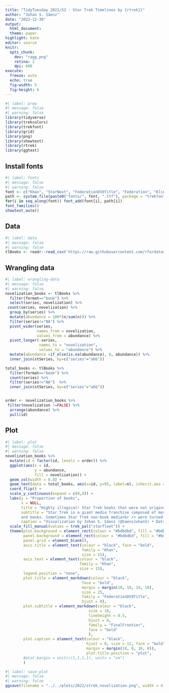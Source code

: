```yaml
---
title: "TidyTuesday 2022/52 - Star Trek Timelines by {rtrek}}"
author: "Johan S. Sáenz"
date: "2022-12-30"
output:
  html_document:
  theme: paper
highlight: kate
editor: source
knitr:
  opts_chunk:
    dev: "ragg_png"
    retina: 2
    dpi: 600
execute:
  freeze: auto
  echo: true
  fig-width: 5
  fig-height: 6
---
```


```r
#| label: prep
#| message: false
#| warning: false
library(tidyverse)
library(trekcolors)
library(trekfont)
library(grid)
library(png)
library(showtext)
library(rtrek)
library(ggtext)
```

## Install fonts

```r
#| label: fonts
#| message: false
#| warning: false
font <- c("Khan", "StarNext", "FederationDS9Title", "Federation", "Klingon", "ModernVulcan", "TNGcast", "FederationStarfleet", "FinalFrontier")
path <- system.file(paste0("fonts/", font, ".ttf"), package = "trekfont")
for(i in seq_along(font)) font_add(font[i], path[i])
font_families()
showtext_auto()
```

## Data

```r
#| label: data
#| message: false
#| warning: false
tlBooks <- readr::read_csv('https://raw.githubusercontent.com/rfordatascience/tidytuesday/master/data/2022/2022-12-27/tlBooks.csv')
```

## Wrangling data

```r
#| label: wrangling-data
#| message: false
#| warning: false
novelization_books <- tlBooks %>% 
  filter(format=="book") %>% 
  select(series, novelization) %>% 
 count(series, novelization) %>% 
  group_by(series) %>% 
  mutate(abundance = 100*(n/sum(n))) %>% 
  filter(series!="NA") %>% 
  pivot_wider(series,
              names_from = novelization,
              values_from = abundance) %>% 
  pivot_longer(-series,
               names_to = "novelization",
               values_to = "abundance") %>% 
  mutate(abundance =if_else(is.na(abundance), 0, abundance)) %>% 
  inner_join(stSeries, by=c("series"="abb"))

total_books <- tlBooks %>% 
  filter(format=="book") %>% 
  count(series) %>% 
  filter(series!="NA")  %>% 
  inner_join(stSeries, by=c("series"="abb"))


order <- novelization_books %>%
 filter(novelization !=FALSE) %>%
  arrange(abundance) %>%
  pull(id)
```

## Plot

```r
#| label: plot
#| message: false
#| warning: false
novelization_books %>% 
  mutate(id = factor(id, levels = order)) %>% 
  ggplot(aes(x = id,
             y = abundance,
             fill = novelization)) +
  geom_col(width = 0.8) +
  geom_text(data = total_books, aes(x=id, y=95, label=n), inherit.aes = FALSE, size=5, color="white") +
  coord_flip() +
  scale_y_continuous(expand = c(0,0)) + 
  labs(y = "Proportion of books",
       x = NULL,
       title = "Highly illogical! Star Trek books that were not originally books",
       subtitle = "Star Trek is a giant media franchise composed of movies, TV-shows,
       and books. Sometimes Star Trek non-book media<br /> were turned into a book. For example, all available books from The Animated Series were<b style='color:#AD722C'> originally not books,</b> while all 265 books from<br /> The Original Series were <b style='color:#5B1414'>originally books.</b>",
       caption = "Visualization by Johan S. Sáenz (@SaenzJohanS) • Data by {rtrek}") +
  scale_fill_manual(values = trek_pal("starfleet")) +
  theme(plot.background = element_rect(colour = "#bdbdbd", fill = "#bdbdbd"),
        panel.background = element_rect(colour = "#bdbdbd", fill = "#bdbdbd"),
        panel.grid = element_blank(),
        axis.title = element_text(colour = "black", face = "bold",
                                  family = "Khan",
                                  size = 15),
        axis.text = element_text(colour = "black",
                                 family = "Khan",
                                 size = 15),
        legend.position = "none",
        plot.title = element_markdown(colour = "black",
                                  face = "bold",
                                  margin = margin(10, 10, 10, 10),
                                  size = 25,
                                  family = "FederationDS9Title",
                                  hjust = 0),
        plot.subtitle = element_markdown(colour = "black",
                                     size = 18,
                                     lineheight = 0.5,
                                     hjust = 0,
                                     family = "FinalFrontier",
                                     face = "bold"
                                     ),
        plot.caption = element_text(colour = "black",
                                    hjust = 0, size = 12, face = "bold",
                                    margin = margin(10, 0, 10, 0)),
                                    plot.title.position = "plot",
        #plot.margin = unit(c(1,1,1,1), units = "cm")
        )
```

```r
#| label: save-plot
#| message: false
#| warning: false
ggsave(filename = "../../plots/2022/strek_novelization.png", width = 4, height =3, dpi = 350)
```
